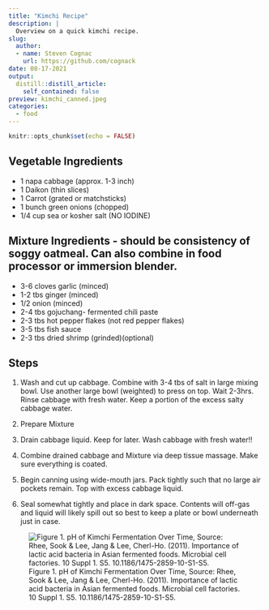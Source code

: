 ---
title: "Kimchi Recipe"
description: |
  Overview on a quick kimchi recipe.
slug:
  author:
  - name: Steven Cognac
    url: https://github.com/cognack
date: 08-17-2021
output:
  distill::distill_article:
    self_contained: false
preview: kimchi_canned.jpeg
categories:
  - food
---


```{r setup, include=FALSE}
knitr::opts_chunk$set(echo = FALSE)
```


## Vegetable Ingredients
 - 1 napa cabbage (approx. 1-3 inch)
 - 1 Daikon (thin slices)
 - 1 Carrot (grated or matchsticks)
 - 1 bunch green onions (chopped)
 - 1/4 cup sea or kosher salt (NO IODINE)


## Mixture Ingredients - should be consistency of soggy oatmeal. Can also combine in food processor or immersion blender.

 - 3-6  cloves garlic (minced)
 - 1-2 tbs ginger (minced)
 - 1/2 onion (minced)
 - 2-4 tbs gojuchang- fermented chili paste
 - 2-3 tbs hot pepper flakes (not red pepper flakes)
 - 3-5 tbs fish sauce
 - 2-3 tbs dried shrimp (grinded)(optional)

## Steps
 1) Wash and cut up cabbage. Combine with 3-4 tbs of salt in large mixing bowl. Use another large bowl (weighted) to press on top. Wait 2-3hrs. Rinse cabbage with fresh water.  Keep a portion of the excess salty cabbage water.

 2) Prepare Mixture

 3) Drain cabbage liquid. Keep for later. Wash cabbage with fresh water!!
 
 4) Combine drained cabbage and Mixture via deep tissue massage. Make sure everything is coated.

 5) Begin canning using wide-mouth jars. Pack tightly such that no large air pockets remain. Top with excess cabbage liquid.

 6) Seal somewhat tightly and place in dark space. Contents will off-gas and liquid will likely spill out so best to keep a plate or bowl underneath just in case.

 


![Figure 1. pH of Kimchi Fermentation Over Time, Source: Rhee, Sook & Lee, Jang & Lee, Cherl-Ho. (2011). Importance of lactic acid bacteria in Asian fermented foods. Microbial cell factories. 10 Suppl 1. S5. 10.1186/1475-2859-10-S1-S5.](pH-kimchi-fermentation-Adapted.png)





